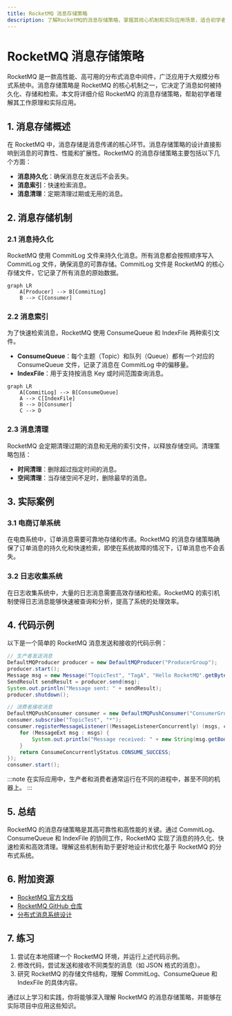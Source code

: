 ```yaml
---
title: RocketMQ 消息存储策略
description: 了解RocketMQ的消息存储策略，掌握其核心机制和实际应用场景，适合初学者深入学习。
---
```


# RocketMQ 消息存储策略

RocketMQ 是一款高性能、高可用的分布式消息中间件，广泛应用于大规模分布式系统中。消息存储策略是 RocketMQ 的核心机制之一，它决定了消息如何被持久化、存储和检索。本文将详细介绍 RocketMQ 的消息存储策略，帮助初学者理解其工作原理和实际应用。

## 1. 消息存储概述

在 RocketMQ 中，消息存储是消息传递的核心环节。消息存储策略的设计直接影响到消息的可靠性、性能和扩展性。RocketMQ 的消息存储策略主要包括以下几个方面：

- **消息持久化**：确保消息在发送后不会丢失。
- **消息索引**：快速检索消息。
- **消息清理**：定期清理过期或无用的消息。

## 2. 消息存储机制

### 2.1 消息持久化

RocketMQ 使用 CommitLog 文件来持久化消息。所有消息都会按照顺序写入 CommitLog 文件，确保消息的可靠存储。CommitLog 文件是 RocketMQ 的核心存储文件，它记录了所有消息的原始数据。

```mermaid
graph LR
    A[Producer] --> B[CommitLog]
    B --> C[Consumer]
```

### 2.2 消息索引

为了快速检索消息，RocketMQ 使用 ConsumeQueue 和 IndexFile 两种索引文件。

- **ConsumeQueue**：每个主题（Topic）和队列（Queue）都有一个对应的 ConsumeQueue 文件，记录了消息在 CommitLog 中的偏移量。
- **IndexFile**：用于支持按消息 Key 或时间范围查询消息。

```mermaid
graph LR
    A[CommitLog] --> B[ConsumeQueue]
    A --> C[IndexFile]
    B --> D[Consumer]
    C --> D
```

### 2.3 消息清理

RocketMQ 会定期清理过期的消息和无用的索引文件，以释放存储空间。清理策略包括：

- **时间清理**：删除超过指定时间的消息。
- **空间清理**：当存储空间不足时，删除最早的消息。

## 3. 实际案例

### 3.1 电商订单系统

在电商系统中，订单消息需要可靠地存储和传递。RocketMQ 的消息存储策略确保了订单消息的持久化和快速检索，即使在系统故障的情况下，订单消息也不会丢失。

### 3.2 日志收集系统

在日志收集系统中，大量的日志消息需要高效存储和检索。RocketMQ 的索引机制使得日志消息能够快速被查询和分析，提高了系统的处理效率。

## 4. 代码示例

以下是一个简单的 RocketMQ 消息发送和接收的代码示例：

```java
// 生产者发送消息
DefaultMQProducer producer = new DefaultMQProducer("ProducerGroup");
producer.start();
Message msg = new Message("TopicTest", "TagA", "Hello RocketMQ".getBytes());
SendResult sendResult = producer.send(msg);
System.out.println("Message sent: " + sendResult);
producer.shutdown();

// 消费者接收消息
DefaultMQPushConsumer consumer = new DefaultMQPushConsumer("ConsumerGroup");
consumer.subscribe("TopicTest", "*");
consumer.registerMessageListener((MessageListenerConcurrently) (msgs, context) -> {
    for (MessageExt msg : msgs) {
        System.out.println("Message received: " + new String(msg.getBody()));
    }
    return ConsumeConcurrentlyStatus.CONSUME_SUCCESS;
});
consumer.start();
```

:::note
在实际应用中，生产者和消费者通常运行在不同的进程中，甚至不同的机器上。
:::

## 5. 总结

RocketMQ 的消息存储策略是其高可靠性和高性能的关键。通过 CommitLog、ConsumeQueue 和 IndexFile 的协同工作，RocketMQ 实现了消息的持久化、快速检索和高效清理。理解这些机制有助于更好地设计和优化基于 RocketMQ 的分布式系统。

## 6. 附加资源

- [RocketMQ 官方文档](https://rocketmq.apache.org/docs/)
- [RocketMQ GitHub 仓库](https://github.com/apache/rocketmq)
- [分布式消息系统设计](https://www.oreilly.com/library/view/designing-distributed-systems/9781491983638/)

## 7. 练习

1. 尝试在本地搭建一个 RocketMQ 环境，并运行上述代码示例。
2. 修改代码，尝试发送和接收不同类型的消息（如 JSON 格式的消息）。
3. 研究 RocketMQ 的存储文件结构，理解 CommitLog、ConsumeQueue 和 IndexFile 的具体内容。

通过以上学习和实践，你将能够深入理解 RocketMQ 的消息存储策略，并能够在实际项目中应用这些知识。